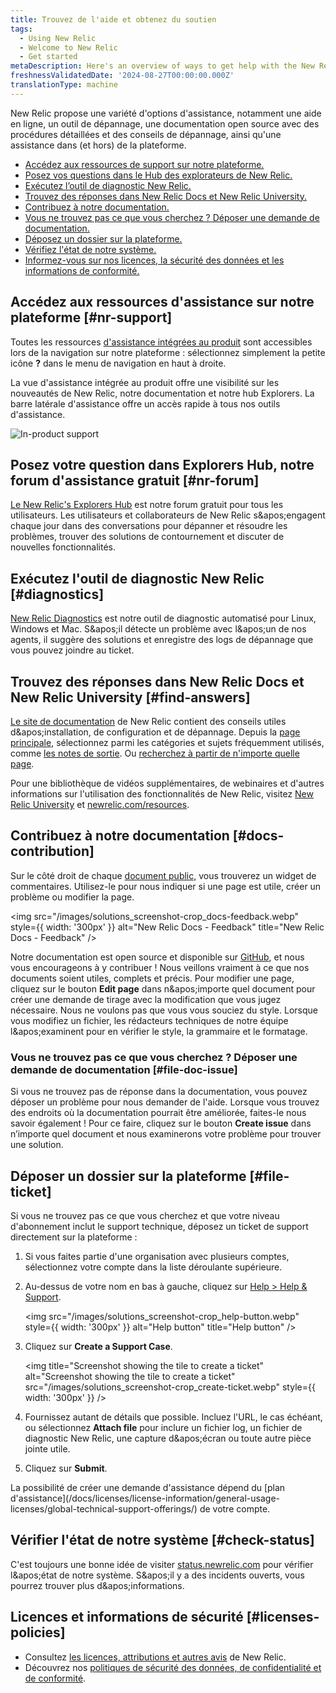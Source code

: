 ```yaml
---
title: Trouvez de l'aide et obtenez du soutien
tags:
  - Using New Relic
  - Welcome to New Relic
  - Get started
metaDescription: Here's an overview of ways to get help with the New Relic platform.
freshnessValidatedDate: '2024-08-27T00:00:00.000Z'
translationType: machine
---
```


New Relic propose une variété d&apos;options d&apos;assistance, notamment une aide en ligne, un outil de dépannage, une documentation open source avec des procédures détaillées et des conseils de dépannage, ainsi qu&apos;une assistance dans (et hors) de la plateforme.

* [Accédez aux ressources de support sur notre plateforme.](#nr-support)
* [Posez vos questions dans le Hub des explorateurs de New Relic.](#nr-forum)
* [Exécutez l’outil de diagnostic New Relic.](#diagnostics)
* [Trouvez des réponses dans New Relic Docs et New Relic University.](#find-answers)
* [Contribuez à notre documentation.](#docs-contribution)
* [Vous ne trouvez pas ce que vous cherchez ? Déposer une demande de documentation.](#file-doc-issue)
* [Déposez un dossier sur la plateforme.](#file-ticket)
* [Vérifiez l&apos;état de notre système.](#check-status)
* [Informez-vous sur nos licences, la sécurité des données et les informations de conformité.](#licenses-policies)

## Accédez aux ressources d&apos;assistance sur notre plateforme [#nr-support]

Toutes les ressources [d&apos;assistance intégrées au produit](https://one.newrelic.com/redirect/support) sont accessibles lors de la navigation sur notre plateforme : sélectionnez simplement la petite icône <DNT>**?**</DNT> dans le menu de navigation en haut à droite.

La vue d&apos;assistance intégrée au produit offre une visibilité sur les nouveautés de New Relic, notre documentation et notre hub Explorers. La barre latérale d&apos;assistance offre un accès rapide à tous nos outils d&apos;assistance.

<img title="New Relic's in-product support" alt="In-product support" src="/images/solutions_screenshot-crop_product-support.webp" />

## Posez votre question dans Explorers Hub, notre forum d&apos;assistance gratuit [#nr-forum]

[Le New Relic&apos;s Explorers Hub](https://discuss.newrelic.com/) est notre forum gratuit pour tous les utilisateurs. Les utilisateurs et collaborateurs de New Relic s&amp;apos;engagent chaque jour dans des conversations pour dépanner et résoudre les problèmes, trouver des solutions de contournement et discuter de nouvelles fonctionnalités.

## Exécutez l&apos;outil de diagnostic New Relic [#diagnostics]

[New Relic Diagnostics](/docs/using-new-relic/cross-product-functions/troubleshooting/new-relic-diagnostics) est notre outil de diagnostic automatisé pour Linux, Windows et Mac. S&amp;apos;il détecte un problème avec l&amp;apos;un de nos agents, il suggère des solutions et enregistre des logs de dépannage que vous pouvez joindre au ticket.

## Trouvez des réponses dans New Relic Docs et New Relic University [#find-answers]

[Le site de documentation](https://docs.newrelic.com) de New Relic contient des conseils utiles d&amp;apos;installation, de configuration et de dépannage. Depuis la [page principale](http://docs.newrelic.com), sélectionnez parmi les catégories et sujets fréquemment utilisés, comme [les notes de sortie](/docs/release-notes). Ou [recherchez à partir de n&apos;importe quelle page](http://docs.newrelic.com/search).

Pour une bibliothèque de vidéos supplémentaires, de webinaires et d&apos;autres informations sur l&apos;utilisation des fonctionnalités de New Relic, visitez [New Relic University](https://learn.newrelic.com/) et [newrelic.com/resources](https://newrelic.com/resources/videos).

## Contribuez à notre documentation [#docs-contribution]

Sur le côté droit de chaque [document public,](https://docs.newrelic.com) vous trouverez un widget de commentaires. Utilisez-le pour nous indiquer si une page est utile, créer un problème ou modifier la page.

<img src="/images/solutions_screenshot-crop_docs-feedback.webp" style={{ width: '300px' }} alt="New Relic Docs - Feedback" title="New Relic Docs - Feedback" />

Notre documentation est open source et disponible sur [GitHub](https://github.com/newrelic/docs-website), et nous vous encourageons à y contribuer ! Nous veillons vraiment à ce que nos documents soient utiles, complets et précis. Pour modifier une page, cliquez sur le bouton <DNT>**Edit page**</DNT> dans n&amp;apos;importe quel document pour créer une demande de tirage avec la modification que vous jugez nécessaire. Nous ne voulons pas que vous vous souciez du style. Lorsque vous modifiez un fichier, les rédacteurs techniques de notre équipe l&amp;apos;examinent pour en vérifier le style, la grammaire et le formatage.

### Vous ne trouvez pas ce que vous cherchez ? Déposer une demande de documentation [#file-doc-issue]

Si vous ne trouvez pas de réponse dans la documentation, vous pouvez déposer un problème pour nous demander de l&apos;aide. Lorsque vous trouvez des endroits où la documentation pourrait être améliorée, faites-le nous savoir également ! Pour ce faire, cliquez sur le bouton <DNT>**Create issue**</DNT> dans n’importe quel document et nous examinerons votre problème pour trouver une solution.

## Déposer un dossier sur la plateforme [#file-ticket]

Si vous ne trouvez pas ce que vous cherchez et que votre niveau d&apos;abonnement inclut le support technique, déposez un ticket de support directement sur la plateforme :

1. Si vous faites partie d&apos;une organisation avec plusieurs comptes, sélectionnez votre compte dans la liste déroulante supérieure.

2. Au-dessus de votre nom en bas à gauche, cliquez sur [<DNT>Help &gt; Help &amp; Support</DNT>](https://one.newrelic.com/redirect/support).

   <img src="/images/solutions_screenshot-crop_help-button.webp" style={{ width: '300px' }} alt="Help button" title="Help button" />

3. Cliquez sur **Create a Support Case**.

   <img title="Screenshot showing the tile to create a ticket" alt="Screenshot showing the tile to create a ticket" src="/images/solutions_screenshot-crop_create-ticket.webp" style={{ width: '300px' }} />

4. Fournissez autant de détails que possible. Incluez l&apos;URL, le cas échéant, ou sélectionnez <DNT>**Attach file**</DNT> pour inclure un fichier log, un fichier de diagnostic New Relic, une capture d&amp;apos;écran ou toute autre pièce jointe utile.

5. Cliquez sur <DNT>**Submit**</DNT>.

<Callout variant="important">
  La possibilité de créer une demande d&apos;assistance dépend du [plan d&apos;assistance](/docs/licenses/license-information/general-usage-licenses/global-technical-support-offerings/) de votre compte.
</Callout>

## Vérifier l&apos;état de notre système [#check-status]

C&apos;est toujours une bonne idée de visiter [status.newrelic.com](https://status.newrelic.com) pour vérifier l&amp;apos;état de notre système. S&amp;apos;il y a des incidents ouverts, vous pourrez trouver plus d&amp;apos;informations.

## Licences et informations de sécurité [#licenses-policies]

* Consultez [les licences, attributions et autres avis](/docs/licenses) de New Relic.
* Découvrez nos [politiques de sécurité des données, de confidentialité et de conformité](/docs/security).